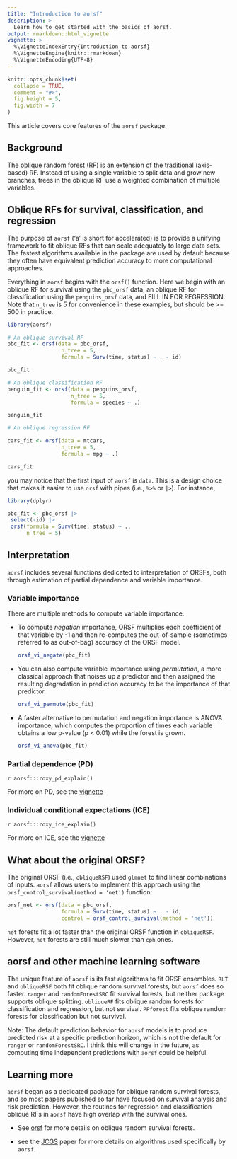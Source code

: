 ```yaml
---
title: "Introduction to aorsf"
description: >
  Learn how to get started with the basics of aorsf.
output: rmarkdown::html_vignette
vignette: >
  %\VignetteIndexEntry{Introduction to aorsf}
  %\VignetteEngine{knitr::rmarkdown}
  %\VignetteEncoding{UTF-8}
---
```


```r
knitr::opts_chunk$set(
  collapse = TRUE,
  comment = "#>",
  fig.height = 5, 
  fig.width = 7
)
```


This article covers core features of the `aorsf` package.

## Background

The oblique random forest (RF) is an extension of the traditional (axis-based) RF. Instead of using a single variable to split data and grow new branches, trees in the oblique RF use a weighted combination of multiple variables.  

## Oblique RFs for survival, classification, and regression

The purpose of `aorsf` ('a' is short for accelerated) is to provide a unifying framework to fit oblique RFs that can scale adequately to large data sets. The fastest algorithms available in the package are used by default because they often have equivalent prediction accuracy to more computational approaches.

Everything in `aorsf` begins with the `orsf()` function. Here we begin with an oblique RF for survival using the `pbc_orsf` data, an oblique RF for classification using the `penguins_orsf` data, and FILL IN FOR REGRESSION. Note that `n_tree` is 5 for convenience in these examples, but should be >= 500 in practice.

```r

library(aorsf)

# An oblique survival RF
pbc_fit <- orsf(data = pbc_orsf, 
                 n_tree = 5,
                 formula = Surv(time, status) ~ . - id)

pbc_fit

# An oblique classification RF
penguin_fit <- orsf(data = penguins_orsf,
                    n_tree = 5, 
                    formula = species ~ .)

penguin_fit

# An oblique regression RF

cars_fit <- orsf(data = mtcars, 
                 n_tree = 5, 
                 formula = mpg ~ .)

cars_fit

```

you may notice that the first input of `aorsf` is `data`. This is a design choice that makes it easier to use `orsf` with pipes (i.e., `%>%` or `|>`). For instance,

```r

library(dplyr)

pbc_fit <- pbc_orsf |> 
 select(-id) |> 
 orsf(formula = Surv(time, status) ~ .,
      n_tree = 5)

```

## Interpretation

`aorsf` includes several functions dedicated to interpretation of ORSFs, both through estimation of partial dependence and variable importance.

### Variable importance

There are multiple methods to compute variable importance. 

- To compute *negation* importance, ORSF multiplies each coefficient of that variable by -1 and then re-computes the out-of-sample (sometimes referred to as out-of-bag) accuracy of the ORSF model. 

    ```r

    orsf_vi_negate(pbc_fit)

    ```

- You can also compute variable importance using *permutation*, a more classical approach that noises up a predictor and then assigned the resulting degradation in prediction accuracy to be the importance of that predictor.

    ```r
  
    orsf_vi_permute(pbc_fit)
  
    ```

- A faster alternative to permutation and negation importance is ANOVA importance, which computes the proportion of times each variable obtains a low p-value (p < 0.01) while the forest is grown.

    ```r
    
    orsf_vi_anova(pbc_fit)
    
    ```

### Partial dependence (PD) 

`r aorsf:::roxy_pd_explain()`

For more on PD, see the [vignette](https://docs.ropensci.org/aorsf/articles/pd.html)

### Individual conditional expectations (ICE)

`r aorsf:::roxy_ice_explain()`

For more on ICE, see the [vignette](https://docs.ropensci.org/aorsf/articles/pd.html#individual-conditional-expectations-ice)


## What about the original ORSF?

The original ORSF (i.e., `obliqueRSF`) used `glmnet` to find linear combinations of inputs. `aorsf` allows users to implement this approach using the `orsf_control_survival(method = 'net')` function: 

```r

orsf_net <- orsf(data = pbc_orsf, 
                 formula = Surv(time, status) ~ . - id, 
                 control = orsf_control_survival(method = 'net'))

```

`net` forests fit a lot faster than the original ORSF function in `obliqueRSF`. However, `net` forests are still much slower than `cph` ones.


## aorsf and other machine learning software

The unique feature of `aorsf` is its fast algorithms to fit ORSF ensembles. `RLT` and `obliqueRSF` both fit oblique random survival forests, but `aorsf` does so faster. `ranger` and `randomForestSRC` fit survival forests, but neither package supports oblique splitting. `obliqueRF` fits oblique random forests for classification and regression, but not survival. `PPforest` fits oblique random forests for classification but not survival. 

Note: The default prediction behavior for `aorsf` models is to produce predicted risk at a specific prediction horizon, which is not the default for `ranger`  or `randomForestSRC`. I think this will change in the future, as computing time independent predictions with `aorsf` could be helpful.

## Learning more

`aorsf` began as a dedicated package for oblique random survival forests, and so most papers published so far have focused on survival analysis and risk prediction. However, the routines for regression and classification oblique RFs in `aorsf` have high overlap with the survival ones.

- See [orsf](https://docs.ropensci.org/aorsf/reference/orsf.html) for more details on oblique random survival forests.

- see the [JCGS](https://doi.org/10.1080/10618600.2023.2231048) paper for more details on algorithms used specifically by `aorsf`.
